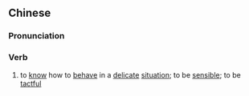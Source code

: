 ==Chinese==
{{zh-forms|s=识趣}}

===Pronunciation===
{{zh-pron
|m=識qù
|c=sik1 ceoi3
|mn=qz:siak-chhù/xm:sek-chhù/zz:sit-chhì
|cat=v
}}

===Verb===
{{zh-verb}}

# to [[know]] how to [[behave]] in a [[delicate]] [[situation]]; to be [[sensible]]; to be [[tactful]]